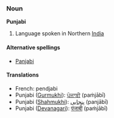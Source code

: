 ===Noun===
'''Punjabi'''

# Language spoken in Northern [[India]]

====Alternative spellings====
*[[Panjabi]]

====Translations====
* French: pendjabi
*Punjabi ([[Gurmukhi]]): [[ਪੰਜਾਬੀ]] (paṁjābī) 
*Punjabi ([[Shahmukhi]]): [[پنجابی]] (panjābī)
*Punjabi ([[Devanagari]]): [[पंजाबी]] (paṁjābī)